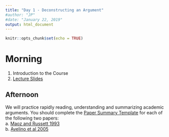 ```yaml
---
title: "Day 1 - Deconstructing an Argument"
#author: "JP"
#date: "January 22, 2019"
output: html_document
---
```


```r
knitr::opts_chunk$set(echo = TRUE)
```

# Morning

1. Introduction to the Course
2. [Lecture Slides](https://jonnyphillips.github.io/Causal_Critiques/Day 1/Slides_Day_1_v4.pdf)

## Afternoon

We will practice rapidly reading, understanding and summarizing academic arguments. You should complete the [Paper Summary Template](https://jonnyphillips.github.io/Causal_Critiques/Day 1/Paper_summary_template.pdf) for each of the following two papers:  
a. [Maoz and Russett 1993](https://jonnyphillips.github.io/Causal_Critiques/Day 1/Papers/Maoz and Russett 1993.pdf)  
b. [Avelino et al 2005](https://jonnyphillips.github.io/Causal_Critiques/Day 1/Papers/Avelino et al 2005.pdf)  

